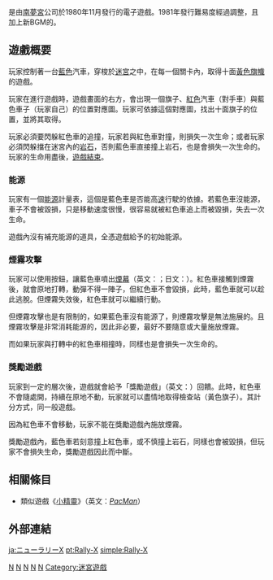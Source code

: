 {{Link style|time=2015-12-12T06:12:09+00:00}}
{{unreferenced|time=2010-11-27T14:18:00+08:00}}
{{NoteTA
|G1=Games
}}
{{Infobox VG
|title = 迷魂車
|japanese = ラリーX
|english = Rally-X
|image = 
|developer = [[南夢宮|南夢宮]]
|publisher = {{vgrelease|JP|南夢宮|NA|[[Midway|Midway Games]]}}
|designer = 
|release = '''迷魂車'''{{vgrelease|JP|1980年11月|NA|1981年1月}}'''新迷魂車'''{{vgrelease|JP|1981年2月|NA|1981年3月}}
|genre = [[迷宮遊戲|迷宮]]
|modes = [[單人電子遊戲|單人]]、[[多人電子遊戲|雙人]]
|cabinet = 街機版：直立<br />任天堂FC板：橫立
|arcade system = 南夢宮小精靈系統（英文：[[:en:Namco_Pac-Man|Namco Pac-Man]]）
|display = 垂直，[[點陣圖|位圖]]，<br />標準解析度（288px × 224px）
|platforms = {{spml| [[街機|街機]] | [[移动电话|移动电话]] | [[Xbox_360|Xbox 360]]（[[Xbox_Live_Arcade|Xbox Live Arcade]]） | [[Wii|Wii]]（[[Virtual_Console|Virtual Console]]） }}
}}
{{vgname|迷魂車|ja=ラリーX|en=Rally-X|aka=放屁車、屁屁車}}是由[[南夢宮|南夢宮]]公司於1980年11月發行的電子遊戲。1981年發行難易度經過調整，且加上新BGM的{{vgname|新迷魂車|ja=ニューラリーX|en=New Rally-X}}。

== 遊戲概要 ==

玩家控制著一台[[藍色|藍色]]汽車，穿梭於[[迷宮|迷宮]]之中，在每一個關卡內，取得十面[[黃色|黃色]][[旗幟|旗幟]]的遊戲。

玩家在進行遊戲時，遊戲畫面的右方，會出現一個旗子、[[紅色|紅色]]汽車（對手車）與藍色車子（玩家自己）的位置對應圖。玩家可依據這個對應圖，找出十面旗子的位置，並將其取得。

玩家必須要閃躲紅色車的追撞，玩家若與紅色車對撞，則損失一次生命；或者玩家必須閃躲擋在迷宮內的[[岩石|岩石]]，否則藍色車直接撞上岩石，也是會損失一次生命的。玩家的生命用盡後，[[遊戲結束|遊戲結束]]。

=== 能源 ===

玩家有一個[[能源|能源]]計量表，這個是藍色車是否能高[[速度|速]]行駛的依據。若藍色車沒能源，車子不會被毀損，只是移動速度很慢，很容易就被紅色車追上而被毀損，失去一次生命。

遊戲內沒有補充能源的道具，全憑遊戲給予的初始能源。

=== 煙霧攻擊 ===

玩家可以使用按鈕，讓藍色車噴出[[煙|煙幕]]（英文：{{lang|en|smoky screen}}；日文：{{lang|ja|煙幕＼スモークスクリーン}}）。紅色車接觸到煙霧後，就會原地打轉，動彈不得一陣子，但紅色車不會毀損，此時，藍色車就可以趁此逃脫。但煙霧失效後，紅色車就可以繼續行動。

但煙霧攻擊也是有限制的，如果藍色車沒有能源了，則煙霧攻擊是無法施展的。且煙霧攻擊是非常消耗能源的，因此非必要，最好不要隨意或大量施放煙霧。

而如果玩家與打轉中的紅色車相撞時，同樣也是會損失一次生命的。

=== 獎勵遊戲 ===

玩家到一定的層次後，遊戲就會給予「獎勵遊戲」（英文：{{lang|en|bonus game}}）回饋。此時，紅色車不會隨處開，持續在原地不動，玩家就可以盡情地取得檢查站（黃色旗子）。其計分方式，同一般遊戲。

因為紅色車不會移動，玩家不能在獎勵遊戲內施放煙霧。

獎勵遊戲內，藍色車若刻意撞上紅色車，或不慎撞上岩石，同樣也會被毀損，但玩家不會損失生命，獎勵遊戲因此而中斷。

== 相關條目 ==

* 類似遊戲《[[吃豆人|小精靈]]》（英文：[[:en:PacMan|''PacMan'']]）

== 外部連結 ==

[[Category:1980年电子游戏|N]]
[[Category:街機遊戲|N]]
[[Category:行動電話遊戲|N]]
[[Category:Wii_Virtual_Console游戏|N]]
[[Category:Xbox_360_Live_Arcade遊戲|N]]
[[Category:迷宮遊戲|Category:迷宮遊戲]]

[[ja:ニューラリーX|ja:ニューラリーX]]
[[pt:Rally-X|pt:Rally-X]]
[[simple:Rally-X|simple:Rally-X]]